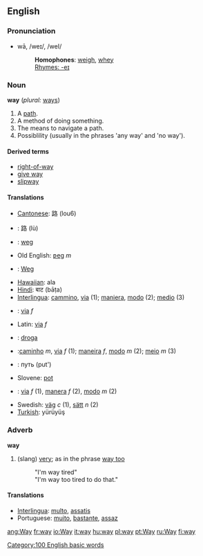==English==

{{rank|how|long|am|121|way|even|say|well}}

===Pronunciation===
*wā, /weɪ/, /weI/
*:'''Homophones''': [[weigh]], [[whey]]
*:[[Rhymes:English:-eɪ|Rhymes: -eɪ]]

===Noun===
'''way''' (''plural:'' [[ways]])
#A [[path]].
#A method of doing something.
#The means to navigate a path.
#Possiblility (usually in the phrases 'any way' and 'no way').

====Derived terms====
*[[right-of-way]]
*[[give way]]
*[[slipway]]

====Translations====
*[[Cantonese]]: 路 (lou6)
*{{zh}}: 路 (lù)
*{{nl}}: [[weg]]
*Old English: [[ƿeg]] ''m''
*{{de}}: [[Weg]]
*[[Hawaiian]]: ala
*[[Hindi]]: बाट (bāṭa)
*[[Interlingua]]: [[cammino]], [[via]] (1); [[maniera]], [[modo]] (2); [[medio]] (3)
*{{it}}: [[via]]  ''f''
*Latin: [[via]] ''f''
*{{pl}}: [[droga]]
*{{pt}}:[[caminho]] ''m'', [[via]] ''f'' (1); [[maneira]] ''f'', [[modo]] ''m'' (2); [[meio]] ''m'' (3)
*{{ru}}:  путь (put')
*Slovene: [[pot]]
*{{es}}: [[via]] ''f'' (1), [[manera]] ''f'' (2), [[modo]] ''m'' (2)
*Swedish: [[väg]] ''c'' (1),  [[sätt]] ''n'' (2)
*[[Turkish]]: yürüyüş

===Adverb===
'''way'''
# (slang) [[very]]; as in the phrase [[way too]]
#:"I'm way tired"
#:"I'm way too tired to do that."

====Translations====
*[[Interlingua]]: [[multo]], [[assatis]]
*Portuguese: [[muito]], [[bastante]], [[assaz]]

[[Category:100 English basic words]]

[[ang:Way]]
[[fr:way]]
[[io:Way]]
[[it:way]]
[[hu:way]]
[[pl:way]]
[[pt:Way]]
[[ru:Way]]
[[fi:way]]